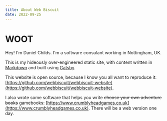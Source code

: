 ```yaml
---
title: About Web Biscuit
date: 2022-09-25
---
```


# WOOT

Hey! I'm Daniel Childs. I'm a software consulant working in Nottingham, UK.

This is my hideously over-engineered static site, with content written in [Markdown](https://daringfireball.net/projects/markdown/) and built using [Gatsby](https://www.gatsbyjs.com/).

This website is open source, because I know you all want to reproduce it: [https://github.com/webbiscuit/webbiscuit-website](https://github.com/webbiscuit/webbiscuit-website).

I also wrote some software that helps you write ~~choose your own adventure books~~ gamebooks: [https://www.crumblyheadgames.co.uk](https://www.crumblyheadgames.co.uk). There will be a web version one day.
